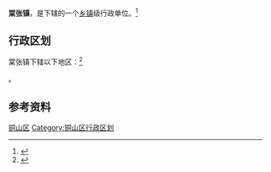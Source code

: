 {{中国乡级行政区|32/03/12/111/000}}

'''棠张镇'''，是{{PRC admin/fullname|32/03/12/111/000|3}}下辖的一个[[乡镇|乡镇]]级行政单位。<ref>{{PRC admin/ref sgc|{{PRC admin/parent|32/03/12/111/000}}}}</ref>

== 行政区划 ==

棠张镇下辖以下地区：<ref>{{PRC admin/ref sgc|32/03/12/111/000}}</ref>

{{PRC admin/children|32/03/12/111/000}}。

== 参考资料 ==

{{reflist}}

{{江苏省徐州市铜山区行政区划}}
{{江苏行政区划小作品}}
[[Category:徐州建制镇|铜山区]]
[[Category:铜山区行政区划|Category:铜山区行政区划]]